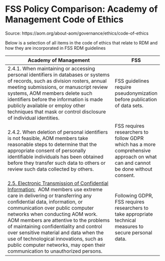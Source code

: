 # FSS Policy Comparison: Academy of Management Code of Ethics

Source: https://aom.org/about-aom/governance/ethics/code-of-ethics

Below is a selection of all items in the code of ethics that relate to
RDM and how they are incorporated in FSS RDM guidelines

| **Academy of Management**                                                                                                                                                                                                                                                                                                                                                                                                                                                                          | **FSS**                                                                                                                         |
|----------------------------------------------------------------------------------------------------------------------------------------------------------------------------------------------------------------------------------------------------------------------------------------------------------------------------------------------------------------------------------------------------------------------------------------------------------------------------------------------------|---------------------------------------------------------------------------------------------------------------------------------|
| 2.4.1. When maintaining or accessing personal identifiers in databases or systems of records, such as division rosters, annual meeting submissions, or manuscript review systems, AOM members delete such identifiers before the information is made publicly available or employ other techniques that mask or control disclosure of individual identities.                                                                                                                                       | FSS guidelines require pseudonymization before publication of data sets.                                                        |
| 2.4.2. When deletion of personal identifiers is not feasible, AOM members take reasonable steps to determine that the appropriate consent of personally identifiable individuals has been obtained before they transfer such data to others or review such data collected by others.                                                                                                                                                                                                               | FSS requires researchers to follow GDPR which has a more comprehensive approach on what can and cannot be done without consent. |
| <u>2.5. Electronic Transmission of Confidential Information:</u>  AOM members use extreme care in delivering or transferring any confidential data, information, or communication over public computer networks when conducting AOM work. AOM members are attentive to the problems of maintaining confidentiality and control over sensitive material and data when the use of technological innovations, such as public computer networks, may open their communication to unauthorized persons. | Following GDPR, FSS requires researchers to take appropriate technical measures to secure personal data.                        |
